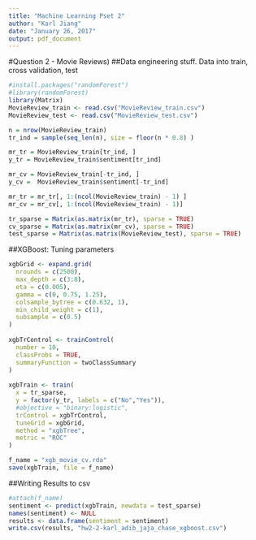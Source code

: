 ```yaml
---
title: "Machine Learning Pset 2"
author: "Karl Jiang"
date: "January 26, 2017"
output: pdf_document
---
```


#Question 2 - Movie Reviews) 
##Data engineering stuff. Data into train, cross validation, test 
```r
#install.packages("randomForest")
#library(randomForest)
library(Matrix)
MovieReview_train <- read.csv("MovieReview_train.csv")
MovieReview_test <- read.csv("MovieReview_test.csv")

n = nrow(MovieReview_train)
tr_ind = sample(seq_len(n), size = floor(n * 0.8) ) 

mr_tr = MovieReview_train[tr_ind, ]
y_tr = MovieReview_train$sentiment[tr_ind]

mr_cv = MovieReview_train[-tr_ind, ]
y_cv =  MovieReview_train$sentiment[-tr_ind]

mr_tr = mr_tr[, 1:(ncol(MovieReview_train) - 1) ]
mr_cv = mr_cv[, 1:(ncol(MovieReview_train) - 1)]

tr_sparse = Matrix(as.matrix(mr_tr), sparse = TRUE)
cv_sparse = Matrix(as.matrix(mr_cv), sparse = TRUE)
test_sparse = Matrix(as.matrix(MovieReview_test), sparse = TRUE)
```

##XGBoost: Tuning parameters 
```r
xgbGrid <- expand.grid(
  nrounds = c(2500),
  max_depth = c(3:8),
  eta = c(0.005),
  gamma = c(0, 0.75, 1.25),
  colsample_bytree = c(0.632, 1),
  min_child_weight = c(1),
  subsample = c(0.5)
)
 
xgbTrControl <- trainControl(
  number = 10,
  classProbs = TRUE,
  summaryFunction = twoClassSummary
)
 
xgbTrain <- train(
  x = tr_sparse, 
  y = factor(y_tr, labels = c("No","Yes")),
  #objective = "binary:logistic",
  trControl = xgbTrControl,
  tuneGrid = xgbGrid,
  method = "xgbTree",
  metric = "ROC"
)

f_name = "xgb_movie_cv.rda"
save(xgbTrain, file = f_name)
```

##Writing Results to csv 
```r
#attach(f_name)
sentiment <- predict(xgbTrain, newdata = test_sparse)
names(sentiment) <- NULL
results <- data.frame(sentiment = sentiment)
write.csv(results, "hw2-2-karl_adib_jaja_chase_xgboost.csv")
```